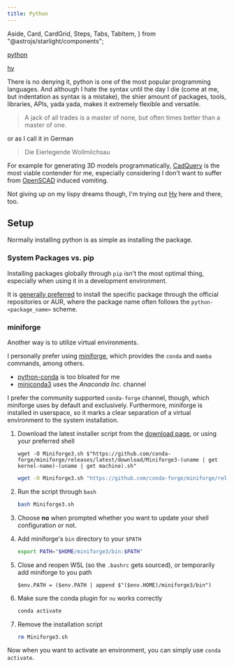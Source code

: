 ```yaml
---
title: Python
---
```


  Aside,
  Card,
  CardGrid,
  Steps,
  Tabs,
  TabItem,
} from "@astrojs/starlight/components";

<CardGrid>
<Card title="Required" icon="puzzle">

[python](https://archlinux.org/packages/core/x86_64/python/)

</Card>
<Card title="Optional" icon="puzzle">

[hy](https://archlinux.org/packages/extra/any/hy/)

</Card>
</CardGrid>

There is no denying it, python is one of the most popular programming languages.
And although I hate the syntax until the day I die (come at me, but indentation as syntax is a mistake),
the shier amount of packages, tools, libraries, APIs, yada yada, makes it extremely flexible and versatile.

> A jack of all trades is a master of none, but often times better than a master of one.

or as I call it in German

> Die Eierlegende Wollmilchsau

<Aside>

For example for generating 3D models programmatically,
[CadQuery](https://github.com/CadQuery/cadquery?tab=readme-ov-file) is the most viable contender for me,
especially considering I don't want to suffer from [OpenSCAD](https://openscad.org) induced vomiting.

</Aside>

Not giving up on my lispy dreams though, I'm trying out [Hy](https://hylang.org) here and there, too.

## Setup

Normally installing python is as simple as installing the package.

### System Packages vs. pip

Installing packages globally through `pip` isn't the most optimal thing,
especially when using it in a development environment.

It is [generally preferred](https://wiki.archlinux.org/title/Python#Arch_Repositories) to install the specific package through the official repositories or AUR,
where the package name often follows the `python-<package_name>` scheme.

### miniforge

Another way is to utilize virtual environments.

I personally prefer using [miniforge](https://github.com/conda-forge/miniforge), which provides the `conda` and `mamba` commands, among others.

- [python-conda](https://aur.archlinux.org/packages/python-conda/) is too bloated for me
- [miniconda3](https://aur.archlinux.org/packages/miniconda3/) uses the _Anaconda Inc._ channel

I prefer the community supported `conda-forge` channel, though, which miniforge uses by default and exclusively.
Furthermore, miniforge is installed in userspace, so it marks a clear separation of a virtual environment to the system installation.

<Steps>

1.  Download the latest installer script from the [download page](https://github.com/conda-forge/miniforge/releases/latest),
    or using your preferred shell

    <Tabs syncKey="miniforge-install">

    <TabItem label="nushell">

    ```nushell title="~" frame="terminal"
    wget -O Miniforge3.sh $"https://github.com/conda-forge/miniforge/releases/latest/download/Miniforge3-(uname | get kernel-name)-(uname | get machine).sh"
    ```

    </TabItem>

    <TabItem label="bash">

    ```bash title="~" frame="terminal"
    wget -O Miniforge3.sh "https://github.com/conda-forge/miniforge/releases/latest/download/Miniforge3-$(uname)-$(uname -m).sh"
    ```

    </TabItem>

    </Tabs>

2.  Run the script through `bash`

    ```sh title="~" frame="terminal"
    bash Miniforge3.sh
    ```

3.  Choose **no** when prompted whether you want to update your shell configuration or not.

4.  Add miniforge's `bin` directory to your `$PATH`

    ```bash title="~/.bashrc" ins={1} "$HOME/miniforge3/bin"
    export PATH="$HOME/miniforge3/bin:$PATH"

    ```

5.  Close and reopen WSL (so the `.bashrc` gets sourced), or temporarily add miniforge to you path

    ```nu
    $env.PATH = ($env.PATH | append $"($env.HOME)/miniforge3/bin")
    ```

6.  Make sure the conda plugin for `nu` works correctly

    ```sh title="~" frame="terminal"
    conda activate
    ```

7.  Remove the installation script

    ```sh title="~" frame="terminal"
    rm Miniforge3.sh
    ```

</Steps>

Now when you want to activate an environment, you can simply use `conda activate`.
